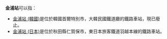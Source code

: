 {{not|金普站}}
{{NoteTA
|T=zh-hans:金浦站;zh-hk:金浦站;zh-tw:金浦車站;
|1=zh-hans:金浦站;zh-hk:金浦站;zh-tw:金浦車站;
}}
'''金浦站'''可以指：
* [[金浦站_(韓國)|金浦站 (韓國)]]是位於韓國首爾特別市，大韓民國鐵道廳的鐵路車站，現已廢止。
* [[金浦站_(日本)|金浦站 (日本)]]是位於秋田縣仁賀保市，東日本旅客鐵道羽越本線的鐵路車站。

{{disambig|Cat=三字車站名消歧義}}